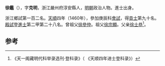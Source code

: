 '''徐鑑'''（{{bd|1425年||？}}），字'''克明'''，浙江嚴州府淳安縣人，[[明朝|明朝]]政治人物。進士出身。

浙江鄉試第一百二名。[[天顺_(明朝)|天順]]四年（1460年），參加庚辰科[[會試|會試]]，得[[貢士|貢士]]第九十名。[[殿試|殿試]]登[[進士|進士]]第二甲第二十八名。曾祖父[[徐參仲|徐參仲]]。祖父[[徐宗顯|徐宗顯]]。父亲[[徐士恭|徐士恭]]<ref>《天一阁藏明代科举录选刊·登科录》（ 《天顺四年进士登科录》）</ref>。

==参考==
{{reflist}}
{{明朝人物小作品}}
{{天順四年庚辰科殿試金榜}}
